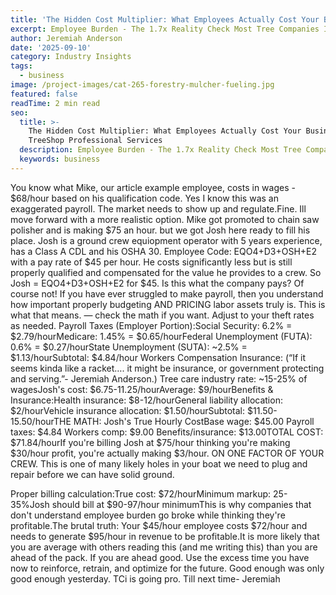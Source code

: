 ```yaml
---
title: 'The Hidden Cost Multiplier: What Employees Actually Cost Your Business'
excerpt: Employee Burden - The 1.7x Reality Check Most Tree Companies Ignore...
author: Jeremiah Anderson
date: '2025-09-10'
category: Industry Insights
tags:
  - business
image: /project-images/cat-265-forestry-mulcher-fueling.jpg
featured: false
readTime: 2 min read
seo:
  title: >-
    The Hidden Cost Multiplier: What Employees Actually Cost Your Business |
    TreeShop Professional Services
  description: Employee Burden - The 1.7x Reality Check Most Tree Companies Ignore
  keywords: business
---
```

You know what Mike, our article example employee, costs in wages - $68/hour based on his qualification code. Yes I know this was an exaggerated payroll. The market needs to show up and regulate.Fine. Ill move forward with a more realistic option. Mike got promoted to chain saw polisher and is making $75 an hour. but we got Josh here ready to fill his place. Josh is a ground crew equiopment operator with 5 years experience, has a Class A CDL and his OSHA 30. Employee Code: EQO4+D3+OSH+E2 with a pay rate of $45 per hour. He costs significantly less but is still properly qualified and compensated for the value he provides to a crew.  So Josh =  EQO4+D3+OSH+E2 for $45. Is this what the company pays? Of course not! If you have ever struggled to make payroll, then you understand how important properly budgeting AND PRICING labor assets truly is.  This is what that means. — check the math if you want. Adjust to your theft rates as needed. Payroll Taxes (Employer Portion):Social Security: 6.2% = $2.79/hourMedicare: 1.45% = $0.65/hourFederal Unemployment (FUTA): 0.6% = $0.27/hourState Unemployment (SUTA): ~2.5% = $1.13/hourSubtotal: $4.84/hour
Workers Compensation Insurance: (“If it seems kinda like a racket…. it might be insurance, or government protecting and serving.”- Jeremiah Anderson.) Tree care industry rate: ~15-25% of wagesJosh's cost: $6.75-11.25/hourAverage: $9/hourBenefits & Insurance:Health insurance: $8-12/hourGeneral liability allocation: $2/hourVehicle insurance allocation: $1.50/hourSubtotal: $11.50-15.50/hourTHE MATH: Josh's True Hourly CostBase wage: $45.00
Payroll taxes: $4.84
Workers comp: $9.00
Benefits/insurance: $13.00TOTAL COST: $71.84/hourIf you're billing Josh at $75/hour thinking you're making $30/hour profit, you're actually making $3/hour. ON ONE FACTOR OF YOUR CREW. This is one of many likely holes in your boat we need to plug and repair before we can have solid ground. 

Proper billing calculation:True cost: $72/hourMinimum markup: 25-35%Josh should bill at $90-97/hour minimumThis is why companies that don't understand employee burden go broke while thinking they're profitable.The brutal truth: Your $45/hour employee costs $72/hour and needs to generate $95/hour in revenue to be profitable.It is more likely that you are average with others reading this (and me writing this) than you are ahead of the pack. If you are ahead good. Use the excess time you have now to reinforce, retrain, and optimize for the future. Good enough was only good enough yesterday. TCi is going pro. Till next time- Jeremiah 
